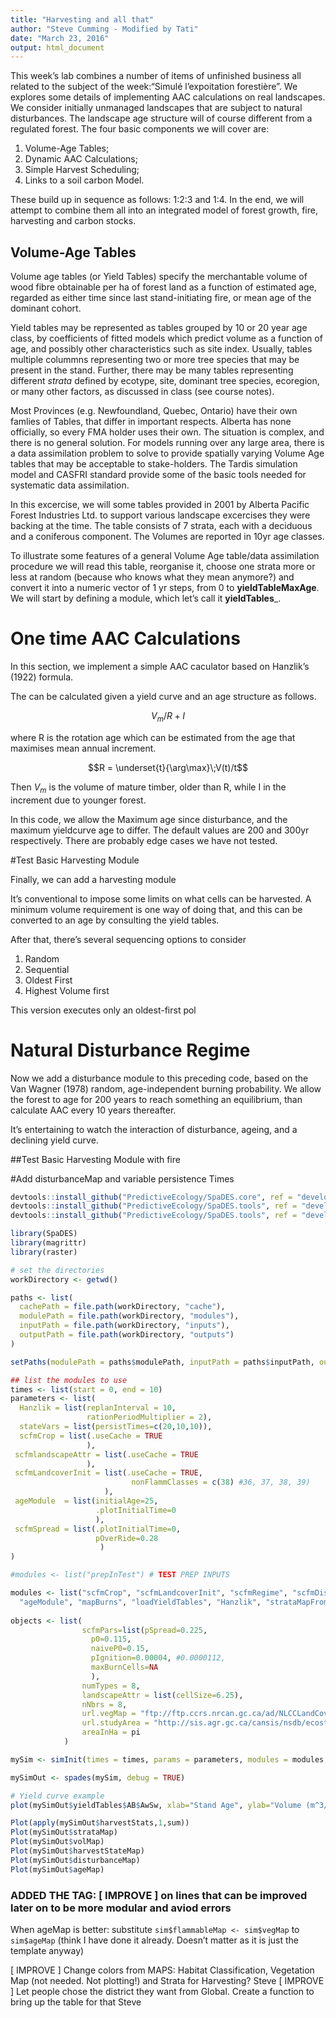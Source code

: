 ```yaml
---
title: "Harvesting and all that"
author: "Steve Cumming - Modified by Tati"
date: "March 23, 2016"
output: html_document
---
```


This week's lab combines a number of items of unfinished business all related to the subject of the week:"Simulé l'expoitation forestière". We explores some details of implementing AAC calculations on real landscapes. We consider initially unmanaged landscapes that are subject to natural disturbances. The landscape age structure will of course different from a regulated forest. The four basic components we will cover are:

1. Volume-Age Tables;
2. Dynamic AAC Calculations;
3. Simple Harvest Scheduling;
4. Links to a soil carbon Model. 

These build up in sequence as follows: 1:2:3 and 1:4. In the end, we will attempt to combine them all into an integrated model of forest growth, fire, harvesting and carbon stocks.

## Volume-Age Tables

Volume age tables (or Yield Tables) specify the merchantable volume of wood fibre obtainable per ha of forest land as a function of estimated age, regarded as either time since last stand-initiating fire, or mean age of the dominant cohort.

Yield tables may be represented as tables grouped by 10 or 20 year age class, by coefficients of fitted models which predict volume as a function of age, and possibly other characteristics such as site index. Usually, tables multiple colummns representing two or more tree species that may be present in the stand. Further, there may be many tables representing different _strata_ defined by ecotype, site, dominant tree species, ecoregion, or many other factors, as discussed in class (see course notes).

Most Provinces (e.g. Newfoundland, Quebec, Ontario) have their own famlies of Tables, that differ in important respects. Alberta has none officially, so every FMA holder uses their own. The situation is complex, and there is no general solution. For models running over any large area, there is a data assimilation problem to solve to provide spatially varying Volume Age tables that may be acceptable to stake-holders. The Tardis simulation model and CASFRI standard provide some of the basic tools needed for systematic data assimilation. 

In this excercise, we will some tables provided in 2001 by Alberta Pacific Forest Industries Ltd. to support various landscape excercises they were backing at the time. The table consists of 7 strata, each with a deciduous and a coniferous component. The Volumes are reported in 10yr age classes.

To illustrate some features of a general Volume Age table/data assimilation procedure we will read this table, reorganise it, choose one strata more or less at random (because who knows what they mean anymore?) and convert it into a numeric vector of 1 yr steps, from 0 to __yieldTableMaxAge__. We will start by defining a module, which let's call it __yieldTables___.


# One time AAC Calculations


In this section, we implement a simple AAC caculator based on Hanzlik's (1922) formula.

The can be calculated given a yield curve and an age structure as follows.

$$ V_m/R + I $$

where R is the rotation age which can be estimated from the age that maximises mean annual increment.

$$R = \underset{t}{\arg\max}\;V(t)/t$$

Then $V_m$ is the volume of mature timber, older than R, while I in the increment due to younger forest.

In this code, we allow the Maximum age since disturbance, and the maximum yieldcurve age to differ. The default values are 200 and 300yr respectively. There are probably edge cases we have not tested.  

#Test Basic Harvesting Module


Finally, we can add a harvesting module

It's conventional to impose some limits on what cells can be harvested. A minimum volume requirement is one way of doing that, and this can be converted to an age by consulting the yield tables.

After that, there's several sequencing options to consider

1. Random
2. Sequential
3. Oldest First
4. Highest Volume first

This version executes only an oldest-first pol

# Natural Disturbance Regime

Now we add a disturbance module to this preceding code, based on the Van Wagner (1978) random, age-independent burning probability. We allow the forest to age for 200 years to reach something an equilibrium, than calculate AAC every 10 years thereafter.


It's entertaining to watch the interaction of disturbance, ageing, and a declining yield curve.


##Test Basic Harvesting Module with fire


#Add disturbanceMap and variable persistence Times

```r

devtools::install_github("PredictiveEcology/SpaDES.core", ref = "development") # Make sure you have the latest version of SpaDES.core: 0.1.1.9011
devtools::install_github("PredictiveEcology/SpaDES.tools", ref = "development") # Make sure you have the latest version of SpaDES.tools: 0.1.1.9010
devtools::install_github("PredictiveEcology/SpaDES.tools", ref = "development") # Make sure you have the latest version of reproducible: 0.1.4.9016

library(SpaDES)
library(magrittr)
library(raster)

# set the directories
workDirectory <- getwd()

paths <- list(
  cachePath = file.path(workDirectory, "cache"),
  modulePath = file.path(workDirectory, "modules"),
  inputPath = file.path(workDirectory, "inputs"),
  outputPath = file.path(workDirectory, "outputs")
)

setPaths(modulePath = paths$modulePath, inputPath = paths$inputPath, outputPath = paths$outputPath, cachePath = paths$cachePath)

## list the modules to use
times <- list(start = 0, end = 10)
parameters <- list(
  Hanzlik = list(replanInterval = 10,
                 rationPeriodMultiplier = 2),
  stateVars = list(persistTimes=c(20,10,10)),
  scfmCrop = list(.useCache = TRUE
                 ),
 scfmlandscapeAttr = list(.useCache = TRUE
                 ),
 scfmLandcoverInit = list(.useCache = TRUE,
                           nonFlammClasses = c(38) #36, 37, 38, 39)
                     ),
 ageModule  = list(initialAge=25, 
                   .plotInitialTime=0
                   ),
 scfmSpread = list(.plotInitialTime=0,
                   pOverRide=0.28
                    )
)

#modules <- list("prepInTest") # TEST PREP INPUTS

modules <- list("scfmCrop", "scfmLandcoverInit", "scfmRegime", "scfmDisturbanceDriver", "scfmIgnition", "scfmEscape", "scfmSpread", 
  "ageModule", "mapBurns", "loadYieldTables", "Hanzlik", "strataMapFromVegMap", "scfmHarvest", "stateVars", "birdsAlberta")
 
objects <- list(
                scfmPars=list(pSpread=0.225,
                  p0=0.115,
                  naiveP0=0.15, 
                  pIgnition=0.00004, #0.0000112,
                  maxBurnCells=NA
                  ),
                numTypes = 8,
                landscapeAttr = list(cellSize=6.25),
                nNbrs = 8,
                url.vegMap = "ftp://ftp.ccrs.nrcan.gc.ca/ad/NLCCLandCover/LandcoverCanada2005_250m/LandCoverOfCanada2005_V1_4.zip",
                url.studyArea = "http://sis.agr.gc.ca/cansis/nsdb/ecostrat/district/ecodistrict_shp.zip",
                areaInHa = pi
            )

mySim <- simInit(times = times, params = parameters, modules = modules, objects = objects, paths = paths, loadOrder = unlist(modules))

mySimOut <- spades(mySim, debug = TRUE)

# Yield curve example
plot(mySimOut$yieldTables$AB$AwSw, xlab="Stand Age", ylab="Volume (m^3/ha)")

Plot(apply(mySimOut$harvestStats,1,sum))
Plot(mySimOut$strataMap)
Plot(mySimOut$volMap)
Plot(mySimOut$harvestStateMap)
Plot(mySimOut$disturbanceMap)
Plot(mySimOut$ageMap)

```

### ADDED THE TAG: [ IMPROVE ] on lines that can be improved later on to be more modular and aviod errors
 When ageMap is better: substitute `sim$flammableMap <- sim$vegMap` to `sim$ageMap` (think I have done it already. Doesn't matter as it is just the template anyway)

[ IMPROVE ] Change colors from MAPS: Habitat Classification, Vegetation Map (not needed. Not plotting!) and Strata for Harvesting? Steve
[ IMPROVE ] Let people chose the district they want from Global. Create a function to bring up the table for that Steve



